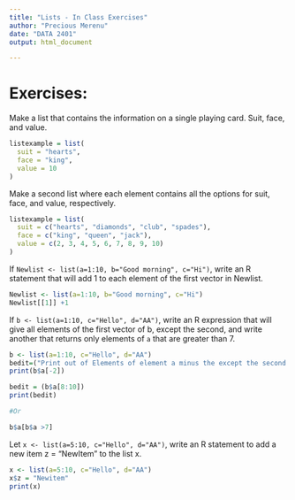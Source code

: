 ```yaml
---
title: "Lists - In Class Exercises"
author: "Precious Merenu"
date: "DATA 2401"
output: html_document

---
```


# Exercises: 

Make a list that contains the information on a single playing card. Suit, face, and value. 

```r
listexample = list(
  suit = "hearts", 
  face = "king",  
  value = 10
)

```


Make a second list where each element contains all the options for suit, face, and value, respectively. 

```r
listexample = list(
  suit = c("hearts", "diamonds", "club", "spades"), 
  face = c("king", "queen", "jack"), 
  value = c(2, 3, 4, 5, 6, 7, 8, 9, 10)
)

```


If `Newlist <- list(a=1:10, b="Good morning", c="Hi")`, write an R statement that will add 1 to each element of the first vector in Newlist.

```r
Newlist <- list(a=1:10, b="Good morning", c="Hi")
Newlist[[1]] +1


```

If `b <- list(a=1:10, c="Hello", d="AA")`, write an R expression that will give all elements of the first vector of b, except the second, and write another that returns only elements of `a` that are greater than 7.

```r
b <- list(a=1:10, c="Hello", d="AA")
bedit=("Print out of Elements of element a minus the except the second element:\n")
print(b$a[-2])

bedit = (b$a[8:10])
print(bedit)

#Or 

b$a[b$a >7]

```

Let `x <- list(a=5:10, c="Hello", d="AA")`, write an R statement to add a new item z = "NewItem" to the list x.

```r
x <- list(a=5:10, c="Hello", d="AA")
x$z = "Newitem"
print(x)

```
